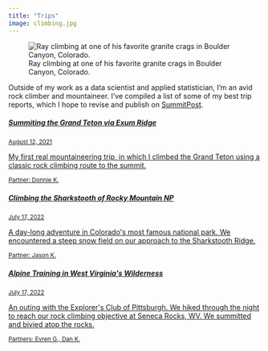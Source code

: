 ```yaml
---
title: "Trips"
image: climbing.jpg
---
```


![Ray climbing at one of his favorite granite crags in Boulder Canyon, Colorado.](climbing.jpg)

Outside of my work as a data scientist and applied statistician, I'm an avid rock climber and mountaineer. I've compiled a list of some of my best trip reports, which I hope to revise and publish on [SummitPost](https://www.summitpost.org/). 

```{=html}
<div class="list-group">
  <a href="https://docs.google.com/document/d/e/2PACX-1vRqXtRpEbvU42-6EtdEUbRAv947dCRpbimIO8Y2UStIqlXm5QTaRJHXKG1NX4rBuxGm6cjiqI7BVQqW/pub" class="list-group-item list-group-item-action flex-column align-items-start active">
    <div class="d-flex w-100 justify-content-between">
      <h5 class="mb-1">Summiting the Grand Teton via Exum Ridge</h5>
      <small>August 12, 2021</small>
    </div>
    <p class="mb-1">My first real mountaineering trip, in which I climbed the Grand Teton using a classic rock climbing route to the summit.</p>
    <small>Partner: Donnie K.</small>
  </a>
  <a href="https://docs.google.com/document/d/e/2PACX-1vQxIOTZMYrYCj3ST0wiT67RzPZ-4ZwvzpunRHPphIUeHOeiHmlfXBYTpQ4WJ14m6vJcwhSKzr1rWJxM/pub" class="list-group-item list-group-item-action flex-column align-items-start">
    <div class="d-flex w-100 justify-content-between">
      <h5 class="mb-1">Climbing the Sharkstooth of Rocky Mountain NP</h5>
      <small class="text-muted">July 17, 2022</small>
    </div>
    <p class="mb-1">A day-long adventure in Colorado's most famous national park. We encountered a steep snow field on our approach to the Sharkstooth Ridge.</p>
    <small class="text-muted">Partner: Jason K.</small>
  </a>
  <a href="https://docs.google.com/document/d/e/2PACX-1vSZauGIJFXF2jLoW-fTkqXOIIe2URjdsNjREkNfeHRlQkjdlUbwgXoGhFeuuToh0DCYfxjN4U6AHEt7/pub" class="list-group-item list-group-item-action flex-column align-items-start">
    <div class="d-flex w-100 justify-content-between">
      <h5 class="mb-1">Alpine Training in West Virginia's Wilderness</h5>
      <small class="text-muted">July 17, 2022</small>
    </div>
    <p class="mb-1">An outing with the Explorer's Club of Pittsburgh. We hiked through the night to reach our rock climbing objective at Seneca Rocks, WV. We summitted and bivied atop the rocks.</p>
    <small class="text-muted">Partners: Evren G., Dan K.</small>
  </a>
</div>
```




